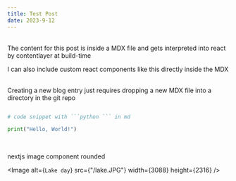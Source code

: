 ```yaml
---
title: Test Post
date: 2023-9-12
---
```


<br />
The content for this post is inside a MDX file and gets interpreted into react by
contentlayer at build-time

<br />

<Callout emoji="💡">

I can also include custom react components like this directly inside the MDX

</Callout>

<br />
Creating a new blog entry just requires dropping a new MDX file into a directory
in the git repo
<br />

````python

# code snippet with ```python ``` in md

print("Hello, World!")

````

<br />

nextjs image component rounded

<Image alt={`Lake day`} src={"/lake.JPG"} width={3088} height={2316} />
